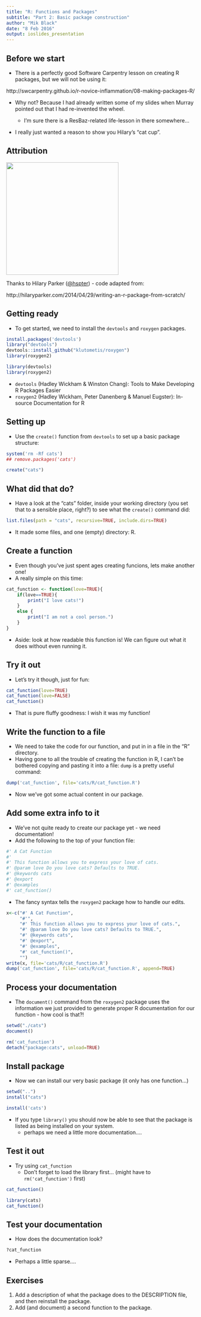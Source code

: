 ```yaml
---
title: "R: Functions and Packages"
subtitle: "Part 2: Basic package construction"
author: "Mik Black"
date: "8 Feb 2016"
output: ioslides_presentation
---
```


## Before we start

 - There is a perfectly good Software Carpentry lesson on creating R packages, but we will not be using it:
 
 http://swcarpentry.github.io/r-novice-inflammation/08-making-packages-R/

 - Why not?  Because I had already written some of my slides when Murray pointed out that I had re-invented the wheel.
 
   - I'm sure there is a ResBaz-related life-lesson in there somewhere...
 
 - I really just wanted a reason to show you Hilary's "cat cup".
 

## Attribution

<img src="https://hilaryparker.files.wordpress.com/2014/10/cropped-img_20140902_1804591.jpg" height="300">

Thanks to Hilary Parker ([\@hspter](https://twitter.com/hspter)) - code adapted from:

http://hilaryparker.com/2014/04/29/writing-an-r-package-from-scratch/


## Getting ready

 - To get started, we need to install the `devtools` and `roxygen` packages.

```r
install.packages('devtools')
library("devtools")
devtools::install_github("klutometis/roxygen")
library(roxygen2)
```

```r
library(devtools)
library(roxygen2)
```

 - `devtools` (Hadley Wickham & Winston Chang): Tools to Make Developing R Packages Easier
 - `roxygen2` (Hadley Wickham, Peter Danenberg & Manuel Eugster):  In-source Documentation for R

## Setting up

 - Use the `create()` function from `devtools` to set up a basic package structure:

```r
system('rm -Rf cats')
## remove.packages('cats')
```

```r
create("cats")
```

## What did that do?

 - Have a look at the "cats" folder, inside your working directory (you set that to a sensible place, right?) to see what the `create()` command did:

```r
list.files(path = "cats", recursive=TRUE, include.dirs=TRUE)
```

 - It made some files, and one (empty) directory: R.

## Create a function

 - Even though you've just spent ages creating funcions, lets make another one!  
 - A really simple on this time:

```r
cat_function <- function(love=TRUE){
    if(love==TRUE){
        print("I love cats!")
    }
    else {
        print("I am not a cool person.")
    }
}
```

 - Aside: look at how readable this function is!  We can figure out what it does without even running it.

## Try it out

 - Let's try it though, just for fun:

```r
cat_function(love=TRUE)
cat_function(love=FALSE)
cat_function()
```

 - That is pure fluffy goodness: I wish it was my function!

## Write the function to a file

 - We need to take the code for our function, and put in in a file in the "R" directory.
 - Having gone to all the trouble of creating the function in R, I can't be bothered copying and pasting it into a file: `dump` is a pretty useful command:
```r
dump('cat_function', file='cats/R/cat_function.R')
```
 - Now we've got some actual content in our package.

## Add some extra info to it

 - We've not quite ready to create our package yet - we need documentation!
 - Add the following to the top of your function file:

```r
#' A Cat Function
#'
#' This function allows you to express your love of cats.
#' @param love Do you love cats? Defaults to TRUE.
#' @keywords cats
#' @export
#' @examples
#' cat_function()
```

 - The fancy syntax tells the `roxygen2` package how to handle our edits.

```r

x<-c("#' A Cat Function",
     "#'",
     "#' This function allows you to express your love of cats.",
     "#' @param love Do you love cats? Defaults to TRUE.",
     "#' @keywords cats",
     "#' @export",
     "#' @examples",
     "#' cat_function()",
     "")
write(x, file='cats/R/cat_function.R')
dump('cat_function', file='cats/R/cat_function.R', append=TRUE)
```

## Process your documentation

 - The `document()` command from the `roxygen2` package uses the information we just provided to generate proper R documentation for our function - how cool is that?!

```r
setwd("./cats")
document()
```

```r
rm('cat_function')
detach("package:cats", unload=TRUE)
```

## Install package

 - Now we can install our very basic package (it only has one function...)

```r
setwd("..")
install("cats")
```

```r
install('cats')
```

 - If you type `library()` you should now be able to see that the package is listed as being installed on your system.
    - perhaps we need a little more documentation....

## Test it out

 - Try using `cat_function`
   - Don't forget to load the library first... (might have to `rm('cat_function')` first)

```r
cat_function()
```

```r
library(cats)
cat_function()
```

## Test your documentation

 - How does the documentation look?

```r
?cat_function
```

 - Perhaps a little sparse....

## Exercises

 1.  Add a description of what the package does to the DESCRIPTION file, and then reinstall the package.
 2.  Add (and document) a second function to the package.
 

